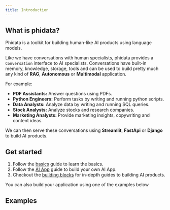 ```yaml
---
title: Introduction
---
```


## What is phidata?

Phidata is a toolkit for building human-like AI products using language models.

Like we have conversations with human specialists, phidata provides a `Conversation` interface to AI specialists. Conversations have built-in memory, knowledge, storage, tools and can be used to build pretty much any kind of **RAG**, **Autonomous** or **Multimodal** application.

For example:

- **PDF Assistants:** Answer questions using PDFs.
- **Python Engineers:** Perform tasks by writing and running python scripts.
- **Data Analysts:** Analyze data by writing and running SQL queries.
- **Stock Analysts:** Analyze stocks and research companies.
- **Marketing Analysts:** Provide marketing insights, copywriting and content ideas.

We can then serve these conversations using **Streamlit**, **FastApi** or **Django** to build AI products.

## Get started

1. Follow the [basics](/basics) guide to learn the basics.
2. Follow the [AI App](/ai-app/run-local) guide to build your own AI App.
3. Checkout the [building blocks](/blocks/overview) for in-depth guides to building AI products.

You can also build your application using one of the examples below

## Examples

<Snippet file="examples.mdx" />
